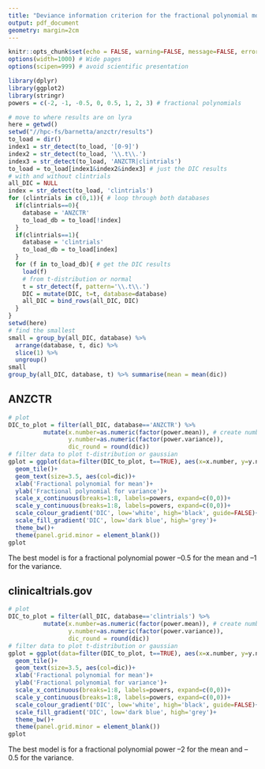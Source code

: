 ---
title: "Deviance information criterion for the fractional polynomial models used to model the Bland--Altman limits of agreement"
output: pdf_document
geometry: margin=2cm
---

```{r, include=FALSE}
knitr::opts_chunk$set(echo = FALSE, warning=FALSE, message=FALSE, error=FALSE, comment='', dpi=400)
options(width=1000) # Wide pages
options(scipen=999) # avoid scientific presentation

library(dplyr)
library(ggplot2)
library(stringr)
powers = c(-2, -1, -0.5, 0, 0.5, 1, 2, 3) # fractional polynomials

# move to where results are on lyra
here = getwd()
setwd("//hpc-fs/barnetta/anzctr/results")
to_load = dir()
index1 = str_detect(to_load, '[0-9]')
index2 = str_detect(to_load, '\\.t\\.')
index3 = str_detect(to_load, 'ANZCTR|clintrials')
to_load = to_load[index1&index2&index3] # just the DIC results
# with and without clintrials
all_DIC = NULL
index = str_detect(to_load, 'clintrials')
for (clintrials in c(0,1)){ # loop through both databases
  if(clintrials==0){
    database = 'ANZCTR'
    to_load_db = to_load[!index]
  }
  if(clintrials==1){
    database = 'clintrials'
    to_load_db = to_load[index]
  }
  for (f in to_load_db){ # get the DIC results
    load(f)
    # from t-distribution or normal
    t = str_detect(f, pattern='\\.t\\.')
    DIC = mutate(DIC, t=t, database=database)
    all_DIC = bind_rows(all_DIC, DIC)
  }
}
setwd(here)
# find the smallest
small = group_by(all_DIC, database) %>%
  arrange(database, t, dic) %>%
  slice(1) %>%
  ungroup()
small
group_by(all_DIC, database, t) %>% summarise(mean = mean(dic))
```

## ANZCTR

```{r, fig.width=6, fig.height=6}
# plot
DIC_to_plot = filter(all_DIC, database=='ANZCTR') %>%
          mutate(x.number=as.numeric(factor(power.mean)), # create numbers without breaks
                 y.number=as.numeric(factor(power.variance)),
                 dic_round = round(dic))
# filter data to plot t-distribution or gaussian
gplot = ggplot(data=filter(DIC_to_plot, t==TRUE), aes(x=x.number, y=y.number, fill=dic, label=dic_round))+
  geom_tile()+
  geom_text(size=3.5, aes(col=dic))+
  xlab('Fractional polynomial for mean')+
  ylab('Fractional polynomial for variance')+
  scale_x_continuous(breaks=1:8, labels=powers, expand=c(0,0))+
  scale_y_continuous(breaks=1:8, labels=powers, expand=c(0,0))+
  scale_colour_gradient('DIC', low='white', high='black', guide=FALSE)+ # change text colour
  scale_fill_gradient('DIC', low='dark blue', high='grey')+
  theme_bw()+
  theme(panel.grid.minor = element_blank())
gplot
```

The best model is for a fractional polynomial power --0.5 for the mean and --1 for the variance. 

## clinicaltrials.gov

```{r, fig.width=6, fig.height=6}
# plot
DIC_to_plot = filter(all_DIC, database=='clintrials') %>%
          mutate(x.number=as.numeric(factor(power.mean)), # create numbers without breaks
                 y.number=as.numeric(factor(power.variance)),
                 dic_round = round(dic))
# filter data to plot t-distribution or gaussian
gplot = ggplot(data=filter(DIC_to_plot, t==TRUE), aes(x=x.number, y=y.number, fill=dic, label=dic_round))+
  geom_tile()+
  geom_text(size=3.5, aes(col=dic))+
  xlab('Fractional polynomial for mean')+
  ylab('Fractional polynomial for variance')+
  scale_x_continuous(breaks=1:8, labels=powers, expand=c(0,0))+
  scale_y_continuous(breaks=1:8, labels=powers, expand=c(0,0))+
  scale_colour_gradient('DIC', low='white', high='black', guide=FALSE)+ # change text colour
  scale_fill_gradient('DIC', low='dark blue', high='grey')+
  theme_bw()+
  theme(panel.grid.minor = element_blank())
gplot
```

The best model is for a fractional polynomial power --2 for the mean and --0.5 for the variance. 


